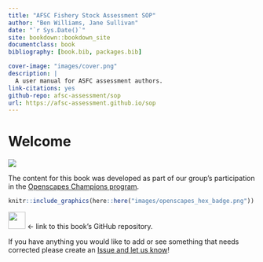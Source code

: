 ```yaml
--- 
title: "AFSC Fishery Stock Assessment SOP"
author: "Ben Williams, Jane Sullivan"
date: "`r Sys.Date()`"
site: bookdown::bookdown_site
documentclass: book
bibliography: [book.bib, packages.bib]

cover-image: "images/cover.png"
description: |
  A user manual for ASFC assessment authors.
link-citations: yes
github-repo: afsc-assessment/sop
url: https://afsc-assessment.github.io/sop
---
```


# Welcome

![](images/cover.png)


The content for this book was developed as part of our group's participation in the [Openscapes Champions program](https://openscapes.org).  

```r
knitr::include_graphics(here::here("images/openscapes_hex_badge.png"))
```


<a align="left" href="https://github.com/afsc-assessments/sop/"><img src="https://github.githubassets.com/images/modules/logos_page/GitHub-Mark.png" width="35px"></a> &larr; link to this book's GitHub repository. 

If you have anything you would like to add or see something that needs corrected please create an [Issue and let us know](https://github.com/afsc-assessments/sop/issues)!
